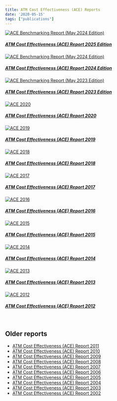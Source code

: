 ```yaml
---
title: ATM Cost Effectiveness (ACE) Reports
date: '2020-05-15'
tags: ["publications"]
---
```


<div class="container">
<div class="row">
<div class="card-deck">

<!-- <div class="card"><a href="https://www.eurocontrol.int/publication/air-traffic-management-cost-effectiveness-ace-benchmarking-report-2020" target="_blank"> -->


<div class="card"><a href="https://www.eurocontrol.int/publication/air-traffic-management-cost-effectiveness-ace-benchmarking-report-2025-edition" target="_blank">
  <img class="card-img-top" src="/images/prc/ace2025ed.png" alt="ACE Benchmarking Report (May 2024 Edition)">
  <div class="card-body"><h5 class="card-title">ATM Cost Effectiveness (ACE) Report 2025 Edition</h5></a>
  </div>
</div>


<div class="card"><a href="https://www.eurocontrol.int/publication/air-traffic-management-cost-effectiveness-ace-benchmarking-report-2024-edition" target="_blank">
  <img class="card-img-top" src="/images/prc/ace2024ed.png" alt="ACE Benchmarking Report (May 2024 Edition)">
  <div class="card-body"><h5 class="card-title">ATM Cost Effectiveness (ACE) Report 2024 Edition</h5></a>
  </div>
</div>

<div class="card"><a href="https://www.eurocontrol.int/publication/air-traffic-management-cost-effectiveness-ace-benchmarking-report-2023-edition" target="_blank">
  <img class="card-img-top" src="/images/prc/ace2021.png" alt="ACE Benchmarking Report (May 2023 Edition)">
  <div class="card-body"><h5 class="card-title">ATM Cost Effectiveness (ACE) Report 2023 Edition</h5></a>
  </div>
</div>

<div class="card"><a href="https://www.eurocontrol.int/publication/air-traffic-management-cost-effectiveness-ace-benchmarking-report-2020" target="_blank">
  <img class="card-img-top" src="/images/prc/ace2020.png" alt="ACE 2020">
  <div class="card-body"><h5 class="card-title">ATM Cost Effectiveness (ACE) Report 2020</h5></a>
  </div>
</div>

<div class="card"><a href="https://www.eurocontrol.int/publication/air-traffic-management-cost-effectiveness-ace-benchmarking-report-2019" target="_blank">
  <img class="card-img-top" src="/images/prc/ace2019.png" alt="ACE 2019">
  <div class="card-body"><h5 class="card-title">ATM Cost Effectiveness (ACE) Report 2019</h5></a>
  </div>
</div>

<div class="card"><a href="https://www.eurocontrol.int/publication/air-traffic-management-cost-effectiveness-ace-benchmarking-report-2018" target="_blank">
  <img class="card-img-top" src="/images/prc/ace2018.png" alt="ACE 2018">
  <div class="card-body"><h5 class="card-title">ATM Cost Effectiveness (ACE) Report 2018</h5></a>
  </div>
</div>


</div>
</div>
</div>

<!-- Second row -->

<div class="container">
<div class="row">
<div class="card-deck">

<div class="card"><a href="https://www.eurocontrol.int/publication/air-traffic-management-cost-effectiveness-ace-benchmarking-report-2017" target="_blank">
  <img class="card-img-top" src="/images/prc/ace2017.png" alt="ACE 2017">
  <div class="card-body"><h5 class="card-title">ATM Cost Effectiveness (ACE) Report 2017</h5></a>
  </div>
</div>



<div class="card"><a href="https://www.eurocontrol.int/publication/air-traffic-management-cost-effectiveness-ace-benchmarking-report-2016" target="_blank">
  <img class="card-img-top" src="/images/prc/ace2016.png" alt="ACE 2016">
  <div class="card-body"><h5 class="card-title">ATM Cost Effectiveness (ACE) Report 2016</h5></a>
  </div>
</div>

<div class="card"><a href="https://www.eurocontrol.int/publication/air-traffic-management-cost-effectiveness-ace-benchmarking-report-2015" target="_blank">
  <img class="card-img-top" src="/images/prc/ace2015.png" alt="ACE 2015">
  <div class="card-body"><h5 class="card-title">ATM Cost Effectiveness (ACE) Report 2015</h5></a>
  </div>
</div>

<div class="card"><a href="https://www.eurocontrol.int/publication/air-traffic-management-cost-effectiveness-ace-benchmarking-report-2014" target="_blank">
  <img class="card-img-top" src="/images/prc/ace2014.png" alt="ACE 2014">
  <div class="card-body"><h5 class="card-title">ATM Cost Effectiveness (ACE) Report 2014</h5></a>
  </div>
</div>


<div class="card"><a href="https://www.eurocontrol.int/publication/air-traffic-management-cost-effectiveness-ace-benchmarking-report-2013" target="_blank">
  <img class="card-img-top" src="/images/prc/ace2013.png" alt="ACE 2013">
  <div class="card-body"><h5 class="card-title">ATM Cost Effectiveness (ACE) Report 2013</h5></a>
  </div>
</div>

<div class="card"><a href="https://www.eurocontrol.int/publication/air-traffic-management-cost-effectiveness-ace-benchmarking-report-2012" target="_blank">
  <img class="card-img-top" src="/images/prc/ace2012.png" alt="ACE 2012">
  <div class="card-body"><h5 class="card-title">ATM Cost Effectiveness (ACE) Report 2012</h5></a>
  </div>
</div>


</div>
</div>
</div>

<br>

## Older reports
* [ATM Cost Effectiveness (ACE) Report 2011][ace2011]
* [ATM Cost Effectiveness (ACE) Report 2010][ace2010]
* [ATM Cost Effectiveness (ACE) Report 2009][ace2009]
* [ATM Cost Effectiveness (ACE) Report 2008][ace2008]
* [ATM Cost Effectiveness (ACE) Report 2007][ace2007]
* [ATM Cost Effectiveness (ACE) Report 2006][ace2006]
* [ATM Cost Effectiveness (ACE) Report 2005][ace2005]
* [ATM Cost Effectiveness (ACE) Report 2004][ace2004]
* [ATM Cost Effectiveness (ACE) Report 2003][ace2003]
* [ATM Cost Effectiveness (ACE) Report 2002][ace2002]


[ace2011]: https://www.eurocontrol.int/publication/air-traffic-management-cost-effectiveness-ace-benchmarking-report-2011 "ATM Cost Effectiveness (ACE) Report 2011"
[ace2010]: https://www.eurocontrol.int/publication/air-traffic-management-cost-effectiveness-ace-benchmarking-report-2010 "ATM Cost Effectiveness (ACE) Report 2010"
[ace2009]: https://www.eurocontrol.int/publication/air-traffic-management-cost-effectiveness-ace-benchmarking-report-2009 "ATM Cost Effectiveness (ACE) Report 2009"
[ace2008]: https://www.eurocontrol.int/publication/air-traffic-management-cost-effectiveness-ace-benchmarking-report-2008 "ATM Cost Effectiveness (ACE) Report 2008"
[ace2007]: https://www.eurocontrol.int/publication/air-traffic-management-cost-effectiveness-ace-benchmarking-report-2007 "ATM Cost Effectiveness (ACE) Report 2007"
[ace2006]: https://www.eurocontrol.int/publication/air-traffic-management-cost-effectiveness-ace-benchmarking-report-2006 "ATM Cost Effectiveness (ACE) Report 2006"
[ace2005]: https://www.eurocontrol.int/publication/air-traffic-management-cost-effectiveness-ace-benchmarking-report-2005 "ATM Cost Effectiveness (ACE) Report 2005"
[ace2004]: https://www.eurocontrol.int/publication/air-traffic-management-cost-effectiveness-ace-benchmarking-report-2004 "ATM Cost Effectiveness (ACE) Report 2004"
[ace2003]: https://www.eurocontrol.int/publication/air-traffic-management-cost-effectiveness-ace-benchmarking-report-2003 "ATM Cost Effectiveness (ACE) Report 2003"
[ace2002]: https://www.eurocontrol.int/publication/air-traffic-management-cost-effectiveness-ace-benchmarking-report-2002 "ATM Cost Effectiveness (ACE) Report 2002"
[acedb]: https://www.eurocontrol.int/ACE/ACE-Home.html